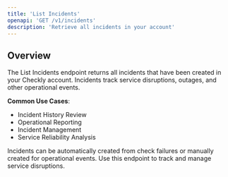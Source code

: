```yaml
---
title: 'List Incidents'
openapi: 'GET /v1/incidents'
description: 'Retrieve all incidents in your account'
---
```


## Overview

The List Incidents endpoint returns all incidents that have been created in your Checkly account. Incidents track service disruptions, outages, and other operational events.

**Common Use Cases**:
- Incident History Review
- Operational Reporting
- Incident Management
- Service Reliability Analysis

<Note>
Incidents can be automatically created from check failures or manually created for operational events. Use this endpoint to track and manage service disruptions.
</Note>